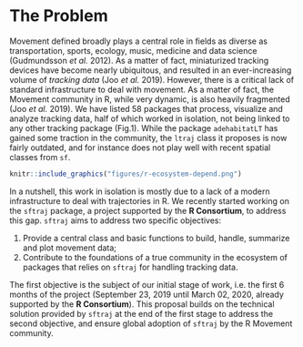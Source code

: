 # The Problem
<!-- 
Outlining the issue / weak point / problem to be solved by this proposal. This should be a compelling section that sets the reader up for the next section - the proposed solution!

It is important to cover:

 - [ ] What the problem is
 - [ ] Who it affects
 - [ ] Have there been previous attempts to resolve the problem
 - [ ] Why it should be tackled
-->

Movement defined broadly plays a central role in fields as diverse as
transportation, sports, ecology, music, medicine and data science
(Gudmundsson *et al.* 2012). As a matter of fact, miniaturized
tracking devices have become nearly ubiquitous, and resulted in an
ever-increasing volume of *tracking data* (Joo *et al.* 2019).
However, there is a critical lack of standard infrastructure to deal
with movement. As a matter of fact, the Movement community in R, while
very dynamic, is also heavily fragmented (Joo *et al.* 2019).  We have
listed 58 packages that process, visualize and analyze tracking data,
half of which worked in isolation, not being linked to any other
tracking package (Fig.1). While the package `adehabitatLT` has gained
some traction in the community, the `ltraj` class it proposes is now
fairly outdated, and for instance does not play well with recent
spatial classes from `sf`.

```r
knitr::include_graphics("figures/r-ecosystem-depend.png")
```

In a nutshell, this work in isolation is mostly due to a lack of a
modern infrastructure to deal with trajectories in R.  We recently
started working on the `sftraj` package, a project supported by the
**R Consortium**, to address this gap. `sftraj` aims to address two
specific objectives:

1. Provide a central class and basic functions to build, handle,
   summarize and plot movement data;
2. Contribute to the foundations of a true community in the ecosystem
   of packages that relies on `sftraj` for handling tracking data.

The first objective is the subject of our initial stage of work,
i.e. the first 6 months of the project (September 23, 2019 until March
02, 2020, already supported by the **R Consortium**). This proposal
builds on the technical solution provided by `sftraj` at the end of
the first stage to address the second objective, and ensure global
adoption of `sftraj` by the R Movement community.
